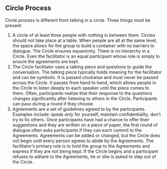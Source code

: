 ## Circle Process

Circle process is different from talking in a circle. Three things must be present:

1. A circle of at least three people with nothing in between them. Circles should not take place at a table. When people are all at the same level, the space allows for the group to build a container with no barriers to dialogue. The Circle ensures equanimity. There is no hierarchy in a Circle. Even the facilitator is an equal participant whose role is simply to ensure the agreements are kept.
2. The Circle facilitator uses a talking piece and questions to guide the conversation. The talking piece typically holds meaning for the facilitator and can be symbolic. It is passed clockwise and must never be passed across the Circle. It passes from hand to hand, which allows people in the Circle to listen deeply to each speaker until the piece comes to them. Often, participants realize that their response to the questions changes significantly after listening to others in the Circle. Participants can pass during a round if they choose.
3. Agreements are a set of guidelines agreed to by the participants. Examples include: speak only for yourself, maintain confidentiality, don’t try to fix others. Once participants have had a chance to offer their suggestions and they are written on a piece of paper, the first round of dialogue often asks participants if they can each commit to the Agreements. Agreements can be added or changed, but the Circle does not begin until every person agrees to abide by the Agreements. The facilitator’s primary role is to hold the group to the Agreements and express if they are not being kept. If the Circle begins and a participant refuses to adhere to the Agreements, he or she is asked to step out of the Circle.

